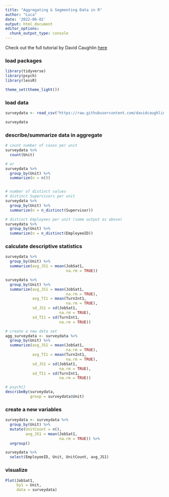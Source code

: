 ```yaml
---
title: "Aggregating & Segmenting Data in R"
author: "Luca"
date: '2022-06-02'
output: html_document
editor_options: 
  chunk_output_type: console
---
```


Check out the full tutorial by David Caughlin [here](https://www.youtube.com/watch?v=yoPGwvUzjgQ&list=PLKkRkURCtPjCJOZHskCoyJCPb8wMDs2CW&index=21)


### load packages

```r
library(tidyverse)
library(psych)
library(lessR)

theme_set(theme_light())
```

### load data

```r
surveydata <- read_csv("https://raw.githubusercontent.com/davidcaughlin/R-Tutorial-Data-Files/master/EmployeeSurveyData.csv")

surveydata
```



### describe/summarize data in aggregate

```r
# count number of cases per unit
surveydata %>% 
  count(Unit)

# or
surveydata %>% 
  group_by(Unit) %>% 
  summarize(n = n())


# number of distinct values
# distinct Supervisors per unit
surveydata %>% 
  group_by(Unit) %>% 
  summarize(n = n_distinct(Supervisor))

# distinct Employees per unit (same output as above)
surveydata %>% 
  group_by(Unit) %>% 
  summarize(n = n_distinct(EmployeeID))
```


### calculate descriptive statistics

```r
surveydata %>% 
  group_by(Unit) %>% 
  summarize(avg_JS1 = mean(JobSat1,
                           na.rm = TRUE))

surveydata %>% 
  group_by(Unit) %>% 
  summarize(avg_JS1 = mean(JobSat1,
                           na.rm = TRUE),
            avg_TI1 = mean(TurnInt1,
                           na.rm = TRUE),
            sd_JS1 = sd(JobSat1,
                        na.rm = TRUE),
            sd_TI1 = sd(TurnInt1,
                        na.rm = TRUE))

# create a new data set
agg_surveydata <- surveydata %>% 
  group_by(Unit) %>% 
  summarize(avg_JS1 = mean(JobSat1,
                           na.rm = TRUE),
            avg_TI1 = mean(TurnInt1,
                           na.rm = TRUE),
            sd_JS1 = sd(JobSat1,
                        na.rm = TRUE),
            sd_TI1 = sd(TurnInt1,
                        na.rm = TRUE))

# psych{}
describeBy(surveydata,
           group = surveydata$Unit)
```


### create a new variables

```r
surveydata <- surveydata %>% 
  group_by(Unit) %>% 
  mutate(UnitCount = n(),
         avg_JS1 = mean(JobSat1,
                        na.rm = TRUE)) %>% 
  ungroup()

surveydata %>% 
  select(EmployeeID, Unit, UnitCount, avg_JS1)
```


### visualize

```r
Plot(JobSat1, 
     by1 = Unit,
     data = surveydata)
```




